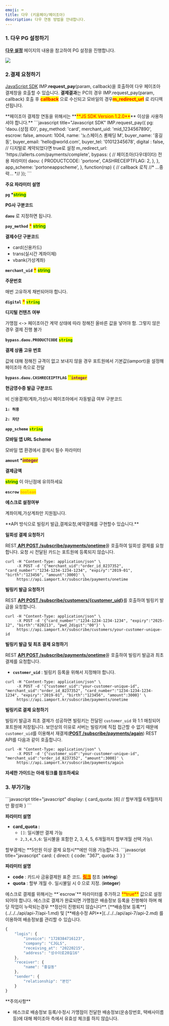 ```yaml
---
emoji: ⌨
title: 다우 (키움페이/페이조아)
description: 다우 연동 방법을 안내합니다.
---
```





### 1. 다우 PG 설정하기

[**다우 설정**](../../../ready/2.-pg/payment-gateway/payjoa.md) 페이지의 내용을 참고하여 PG 설정을 진행합니다.

![](</gitbook-assets/ko/스크린샷 2022-06-05 오전 11.53.10.png>)

### 2.결제 요청하기

[JavaScript SDK](../../../sdk/javascript-sdk-old/) IMP.**request\_pay**(param, callback)을 호출하여 다우 페이조아 결제창을 호출할 수 있습니다. **결제결과**는 PC의 경우 IMP.request\_pay(param, callback) 호출 후 <mark style="color:red;">**callback**</mark> 으로 수신되고 모바일의 경우<mark style="color:red;">**m\_redirect\_url**</mark> 로 리디렉션됩니다.

<Hint style="warning">
**페이조아 결제창 연동을 위해서는 **<mark style="color:red;">**JS SDK Version 1.2.0**</mark>** 이상을 사용하셔야 합니다.**

</Hint>

<Tabs>
<Tab title="인증결제창 요청">
```javascript title="Javascript SDK"
IMP.request_pay({
    pg: 'daou.{상점 ID}',
    pay_method: 'card',
    merchant_uid: 'mid_1234567890',
    escrow: false,
    amount: 1004,
    name: '노스페이스 롱패딩 M',
    buyer_name: '홍길동',
    buyer_email: 'hello@world.com',
    buyer_tel: '01012345678',
    digital : false, // 디지털로 계약되었다면 true로 설정
    m_redirect_url: 'https://allerts.com/payments/complete', 
    bypass: {
	// 페이조아(다우데이타) 전용 파라미터
        daou: {
	    PRODUCTCODE: 'portone',
	    CASHRECEIPTFLAG: 2,
	},
    },
    app_scheme: 'portoneappscheme',
}, function(rsp) { // callback 로직
	//* ...중략... *//
});
```


**주요 파라미터 설명**

**`pg` \***<mark style="color:green;">**string**</mark>

**PG사 구분코드**

**`daou`** 로 지정하면 됩니다.



**`pay_method`** <mark style="color:red;">**\***</mark> <mark style="color:green;">**string**</mark>

**결제수단 구분코드**

* card(신용카드)
* trans(실시간 계좌이체)
* vbank(가상계좌)



**`merchant_uid`** <mark style="color:red;">**\***</mark> <mark style="color:green;">**string**</mark>

**주문번호**

매번 고유하게 채번되어야 합니다.



**`digital`** <mark style="color:red;">**\***</mark> <mark style="color:green;">**`string`**</mark>

**디지털 컨텐츠 여부**

가맹점 \<-\> 페이조아간 계약 상태에 따라 정해진 올바른 값을 넣어야 함. 그렇지 않은 경우 결제 진행 불가



**`bypass.daou.PRODUCTCODE`** <mark style="color:green;">**`string`**</mark>

**결제 상품 고유 번호**

값에 대해 정해진 규격이 없고 보내지 않을 경우 포트원에서 기본값(iamport)을 설정해 페이조아 측으로 전달



**`bypass.daou.CASHRECEIPTFLAG`** <mark style="color:green;">**``**</mark><mark style="color:purple;">**`integer`**</mark>

**현금영수증 발급 구분코드**

비 신용결제(계좌,가상)시 페이조아에서 자동발급 여부 구분코드

**`1: 허용`**

**`2: 차단`**



**`app_scheme`** <mark style="color:green;">**`string`**</mark>

**모바일 앱 URL Scheme**

모바일 앱 환경에서 결제시 필수 파라미터



**`amount` \***<mark style="color:purple;">**integer**</mark>

**결제금액**

<mark style="color:green;">**string**</mark> 이 아닌점에 유의하세요



**`escrow`** <mark style="color:orange;">**`boolean`**</mark>

**에스크로 설정여부**

계좌이체,가상계좌만 지원됩니다.

</Tab>

<Tab title="비 인증 API 요청">
**API 방식으로 빌링키 발급,결제요청,예약결제를 구현할수 있습니다.**



**일회성 결제 요청하기**

REST[ **API POST /subscribe/payments/onetime**](../../../api/api-4/api-1.md)을 호출하여 일회성 결제를 요청합니다. 요청 시 전달된 카드는 포트원에 등록되지 않습니다.

```
curl -H "Content-Type: application/json" \   
     -X POST -d '{"merchant_uid":"order_id_8237352", "card_number":"1234-1234-1234-1234", "expiry":"2019-01", "birth":"123456", "amount":3000}' \
     https://api.iamport.kr/subscribe/payments/onetime
```



**빌링키 발급 요청하기**

REST [**API POST /subscribe/customers/\{customer\_uid}**](../../../api/api-2/api-1.md)를 호출하여 빌링키 발급을 요청합니다.

```
curl -H "Content-Type: application/json" \   
     -X POST -d '{"card_number":"1234-1234-1234-1234", "expiry":"2025-12", "birth":"820213", "pwd_2digit":"00"}' \
     https://api.iamport.kr/subscribe/customers/your-customer-unique-id
```



**빌링키 발급 및 최초 결제 요청하기**

REST [**API POST /subscribe/payments/onetime**](../../../api/api-4/api-1.md)을 호출하여 빌링키 발급과 최초 결제를 요청합니다.

* **`customer_uid`** : 빌링키 등록을 위해서 지정해야 합니다.

```
curl -H "Content-Type: application/json" \   
     -X POST -d '{"customer_uid":"your-customer-unique-id", "merchant_uid":"order_id_8237352", "card_number":"1234-1234-1234-1234", "expiry":"2019-01", "birth":"123456", "amount":3000}' \
     https://api.iamport.kr/subscribe/payments/onetime 
```



**빌링키로 결제 요청하기**

빌링키 발급과 최초 결제가 성공하면 빌링키는 전달된 `customer_uid` 와 1:1 매칭되어 포트원에 저장됩니다. 보안상의 이유로 서버는 빌링키에 직접 접근할 수 없기 때문에 `customer_uid`를 이용해서 재결제([**POST /subscribe/payments/again**](../../../api/api-4/api.md)) REST API를 다음과 같이 호출합니다.

```
curl -H "Content-Type: application/json" \   
     -X POST -d '{"customer_uid":"your-customer-unique-id", "merchant_uid":"order_id_8237352", "amount":3000}' \
     https://api.iamport.kr/subscribe/payments/again
```



**자세한 가이드는 아래 링크를 참조하세요**

<ContentRef slug="/ko////auth/guide-1/readme" />

</Tab>
</Tabs>

### 3. 부가기능

<Tabs>
<Tab title="할부개월수 설정">
```javascript title="javascript"
display: {
    card_quota: [6]  // 할부개월 6개월까지만 활성화
}
```


**파라미터 설명**

* **card\_quota :**
  * `[]`: 일시불만 결제 가능
  * `2,3,4,5,6`: 일시불을 포함한 2, 3, 4, 5, 6개월까지 할부개월 선택 가능\\

<Hint style="info">
할부결제는 **5만원 이상 결제 요청시**에만 이용 가능합니다.

</Hint>

</Tab>

<Tab title="카드사 모듈 바로 호출">
```javascript title="javascript"
card: {
     direct: {
        code: "367",
        quota: 3
    }
}
```


**파라미터 설명**

* **code** : 카드사 금융결제원 표준 코드. [<mark style="color:red;">**링크**</mark>](https://faq.portone.io/6503bcb4-4a61-4cf3-afd8-5d913b1385a6) 참조 (**string**)
* **quota** : 할부 개월 수. 일시불일 시 0 으로 지정. (**integer**)

</Tab>

<Tab title="에스크로 결제">
에스크로 결제를 위해서는 **`escrow`** 파라미터를 추가하고 <mark style="color:red;">**true**</mark> 값으로 설정되어야 합니다. 에스크로 결제가 완료되면 가맹점은 배송정보 등록을 진행해야 하며 해당 작업이 누락되는경우 **정산이 진행되지 않습니다**. [**배송정보 등록**](../../../api/api-7/api-1.md) 및 [**배송수정 API**](../../../api/api-7/api-2.md) 를 이용하여 배송정보를 관리할 수 있습니다.

```javascript title="API Body 예시"
{
    "logis": {
        "invoice": "1728384716123",
        "company": "CJGLS",
        "receiving_at": "20220215",
        "address": "성수이로20길16"
    },
    "receiver": {
        "name": "홍길동"
    },
    "sender": {
        "relationship": "본인"
    }
}
```


<Hint style="danger">
**주의사항**

* 에스크로 배송정보 등록/수정시 가맹점이 전달한 배송정보(운송장번호, 택배사이름 등)에 대해 페이조아 측에서 유효성 체크를 하지 않습니다.

</Hint>

</Tab>
</Tabs>
